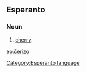 ==Esperanto==
===Noun===
# [[cherry]].

[[eo:ĉerizo]]
[[Category:Esperanto language]]
{{Universala Vortaro}}